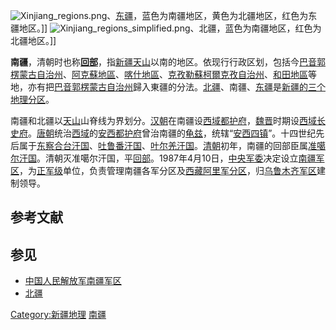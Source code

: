 {{Unreferenced|time=2021-10-31T01:59:30+00:00}}

[[File:Xinjiang_regions.png|thumb]]、[[东疆|东疆]]，蓝色为南疆地区，黄色为北疆地区，红色为东疆地区。]]
[[File:Xinjiang_regions_simplified.png|thumb]]、北疆，蓝色为南疆地区，红色为北疆地区。]]

'''南疆'''，清朝时也称'''[[回部|回部]]'''，指[[新疆|新疆]][[天山山脉|天山]]以南的地区。依现行行政区划，包括今[[巴音郭楞蒙古自治州|巴音郭楞蒙古自治州]]、[[阿克蘇地區|阿克蘇地區]]、[[喀什地區|喀什地區]]、[[克孜勒蘇柯爾克孜自治州|克孜勒蘇柯爾克孜自治州]]、[[和田地區|和田地區]]等地，亦有把[[巴音郭楞蒙古自治州|巴音郭楞蒙古自治州]]歸入東疆的分法。[[北疆|北疆]]、南疆、[[东疆|东疆]]是[[新疆区域地理|新疆的三个地理分区]]。

南疆和北疆以[[天山|天山]]山脊线为界划分。[[汉朝|汉朝]]在南疆设[[西域都护府|西域都护府]]，[[魏晋|魏晋]]时期设[[西域长史府|西域长史府]]。[[唐朝|唐朝]]统治[[西域|西域]]的[[安西都护府|安西都护府]]曾治南疆的[[龟兹|龟兹]]，统辖“[[安西四镇|安西四镇]]”。十四世纪先后属于[[东察合台汗国|东察合台汗国]]、[[吐鲁番汗国|吐鲁番汗国]]、[[叶尔羌汗国|叶尔羌汗国]]。[[清朝|清朝]]初年，南疆的回部臣属[[准噶尔汗国|准噶尔汗国]]。清朝灭准噶尔汗国，平[[回部|回部]]。1987年4月10日，[[中央军委|中央军委]]决定设立[[南疆军区|南疆军区]]，为[[正军级|正军级]]单位，负责管理南疆各军分区及[[西藏阿里军分区|西藏阿里军分区]]，归[[乌鲁木齐军区|乌鲁木齐军区]]建制领导。

== 参考文献 ==
{{Reflist}}

== 参见 ==
* [[中国人民解放军南疆军区|中国人民解放军南疆军区]]
* [[北疆|北疆]]

[[Category:新疆地理|Category:新疆地理]]
[[Category:南疆|]]